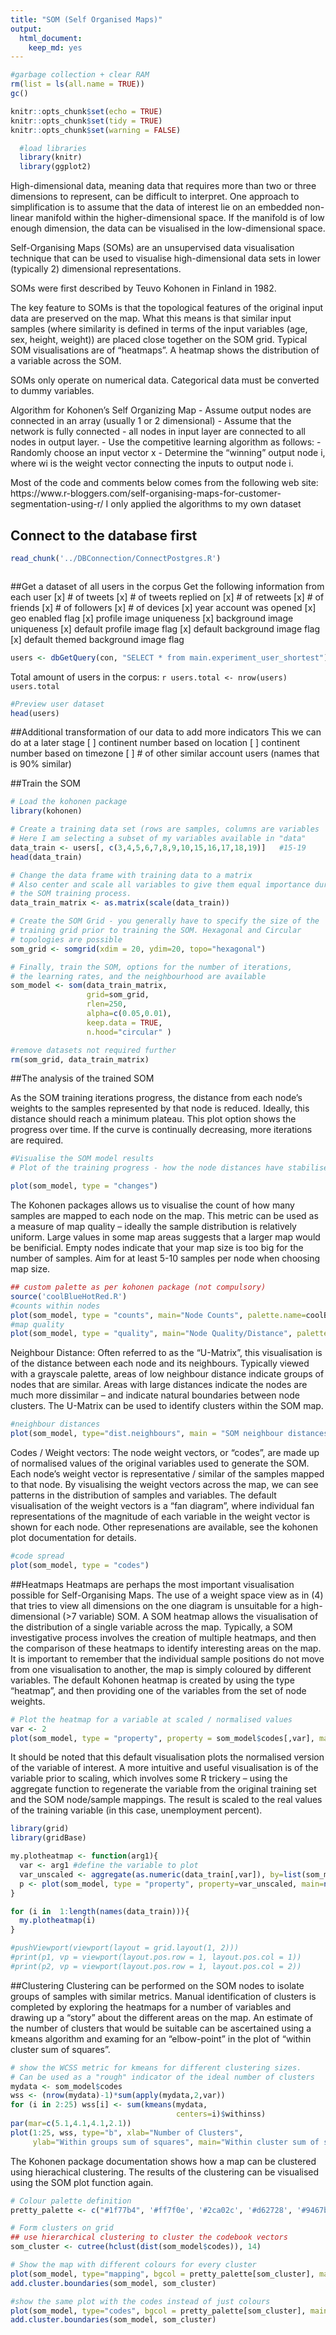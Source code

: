 ```yaml
---
title: "SOM (Self Organised Maps)"
output: 
  html_document: 
    keep_md: yes
---
```


```r
#garbage collection + clear RAM
rm(list = ls(all.name = TRUE))
gc()
```

```r
knitr::opts_chunk$set(echo = TRUE)
knitr::opts_chunk$set(tidy = TRUE)
knitr::opts_chunk$set(warning = FALSE)
```

```r
  #load libraries
  library(knitr)
  library(ggplot2)
```

High-dimensional data, meaning data that requires more than two or three dimensions to represent, can be difficult to interpret. One approach to simplification is to assume that the data of interest lie on an embedded non-linear manifold within the higher-dimensional space. If the manifold is of low enough dimension, the data can be visualised in the low-dimensional space.

Self-Organising Maps (SOMs) are an unsupervised data visualisation technique that can be used to visualise high-dimensional data sets in lower (typically 2) dimensional representations.

SOMs were first described by Teuvo Kohonen in Finland in 1982.

The key feature to SOMs is that the topological features of the original input data are preserved on the map. What this means is that similar input samples (where similarity is defined in terms of the input variables (age, sex, height, weight)) are placed close together on the SOM grid. Typical SOM visualisations are of “heatmaps”. A heatmap shows the distribution of a variable across the SOM.

SOMs only operate on numerical data. Categorical data must be converted to dummy variables.

Algorithm for Kohonen's Self Organizing Map
- Assume output nodes are connected in an array (usually 1 or 2 dimensional)
- Assume that the network is fully connected - all nodes in input layer are connected to all nodes in output layer.
- Use the competitive learning algorithm as follows:
 - Randomly choose an input vector x
 - Determine the "winning" output node i, where wi is the weight vector connecting the inputs to output node i.

Most of the code and comments below comes from the following web site:
https://www.r-bloggers.com/self-organising-maps-for-customer-segmentation-using-r/
I only applied the algorithms to my own dataset

## Connect to the database first
```r
read_chunk('../DBConnection/ConnectPostgres.R')
```

```r
```

##Get a dataset of all users in the corpus
Get the following information from each user
[x] # of tweets
[x] # of tweets replied on
[x] # of retweets
[x] # of friends
[x] # of followers
[x] # of devices
[x] year account was opened
[x] geo enabled flag
[x] profile image uniqueness
[x] background image uniqueness
[x] default profile image flag
[x] default background image flag
[x] default themed background image flag

```r
users <- dbGetQuery(con, "SELECT * from main.experiment_user_shortest")
```

Total amount of users in the corpus: `r users.total <- nrow(users)
  users.total`

```r
#Preview user dataset  
head(users)
```

##Additional transformation of our data to add more indicators
This we can do at a later stage
[ ] continent number based on location
[ ] continent number based on timezone
[ ] # of other similar account users (names that is 90% similar)


##Train the SOM
```r
# Load the kohonen package 
library(kohonen)

# Create a training data set (rows are samples, columns are variables
# Here I am selecting a subset of my variables available in "data"
data_train <- users[, c(3,4,5,6,7,8,9,10,15,16,17,18,19)]   #15-19
head(data_train)

# Change the data frame with training data to a matrix
# Also center and scale all variables to give them equal importance during
# the SOM training process. 
data_train_matrix <- as.matrix(scale(data_train))

# Create the SOM Grid - you generally have to specify the size of the 
# training grid prior to training the SOM. Hexagonal and Circular 
# topologies are possible
som_grid <- somgrid(xdim = 20, ydim=20, topo="hexagonal")

# Finally, train the SOM, options for the number of iterations,
# the learning rates, and the neighbourhood are available
som_model <- som(data_train_matrix, 
                 grid=som_grid, 
                 rlen=250, 
                 alpha=c(0.05,0.01), 
                 keep.data = TRUE,
                 n.hood="circular" )

#remove datasets not required further
rm(som_grid, data_train_matrix)
```

##The analysis of the trained SOM

As the SOM training iterations progress, the distance from each node’s weights to the samples represented by that node is reduced. Ideally, this distance should reach a minimum plateau. This plot option shows the progress over time. If the curve is continually decreasing, more iterations are required.
```r
#Visualise the SOM model results
# Plot of the training progress - how the node distances have stabilised over time.

plot(som_model, type = "changes")
```

The Kohonen packages allows us to visualise the count of how many samples are mapped to each node on the map. This metric can be used as a measure of map quality – ideally the sample distribution is relatively uniform. Large values in some map areas suggests that a larger map would be benificial. Empty nodes indicate that your map size is too big for the number of samples. Aim for at least 5-10 samples per node when choosing map size. 
```r
## custom palette as per kohonen package (not compulsory)
source('coolBlueHotRed.R')
#counts within nodes
plot(som_model, type = "counts", main="Node Counts", palette.name=coolBlueHotRed)
#map quality
plot(som_model, type = "quality", main="Node Quality/Distance", palette.name=coolBlueHotRed)
```

Neighbour Distance:
Often referred to as the “U-Matrix”, this visualisation is of the distance between each node and its neighbours. Typically viewed with a grayscale palette, areas of low neighbour distance indicate groups of nodes that are similar. Areas with large distances indicate the nodes are much more dissimilar – and indicate natural boundaries between node clusters. The U-Matrix can be used to identify clusters within the SOM map.
```r
#neighbour distances
plot(som_model, type="dist.neighbours", main = "SOM neighbour distances", palette.name=grey.colors)
```

Codes / Weight vectors:
The node weight vectors, or “codes”, are made up of normalised values of the original variables used to generate the SOM. Each node’s weight vector is representative / similar of the samples mapped to that node. By visualising the weight vectors across the map, we can see patterns in the distribution of samples and variables. The default visualisation of the weight vectors is a “fan diagram”, where individual fan representations of the magnitude of each variable in the weight vector is shown for each node. Other represenations are available, see the kohonen plot documentation for details. 
```r
#code spread
plot(som_model, type = "codes")
```

##Heatmaps
Heatmaps are perhaps the most important visualisation possible for Self-Organising Maps. The use of a weight space view as in (4) that tries to view all dimensions on the one diagram is unsuitable for a high-dimensional (>7 variable) SOM. A SOM heatmap allows the visualisation of the distribution of a single variable across the map. Typically, a SOM investigative process involves the creation of multiple heatmaps, and then the comparison of these heatmaps to identify interesting areas on the map. It is important to remember that the individual sample positions do not move from one visualisation to another, the map is simply coloured by different variables.
The default Kohonen heatmap is created by using the type “heatmap”, and then providing one of the variables from the set of node weights. 

```r
# Plot the heatmap for a variable at scaled / normalised values
var <- 2
plot(som_model, type = "property", property = som_model$codes[,var], main=names(data_train)[var], palette.name=coolBlueHotRed)

```

It should be noted that this default visualisation plots the normalised version of the variable of interest. A more intuitive and useful visualisation is of the variable prior to scaling, which involves some R trickery – using the aggregate function to regenerate the variable from the original training set and the SOM node/sample mappings. The result is scaled to the real values of the training variable (in this case, unemployment percent).
```r
library(grid)
library(gridBase)

my.plotheatmap <- function(arg1){
  var <- arg1 #define the variable to plot 
  var_unscaled <- aggregate(as.numeric(data_train[,var]), by=list(som_model$unit.classif), FUN=mean, simplify=TRUE)[,2]
  p <- plot(som_model, type = "property", property=var_unscaled, main=names(data_train)[var], palette.name=coolBlueHotRed)
}

for (i in  1:length(names(data_train))){
  my.plotheatmap(i)
}

#pushViewport(viewport(layout = grid.layout(1, 2)))
#print(p1, vp = viewport(layout.pos.row = 1, layout.pos.col = 1))
#print(p2, vp = viewport(layout.pos.row = 1, layout.pos.col = 2))


```

##Clustering
Clustering can be performed on the SOM nodes to isolate groups of samples with similar metrics. Manual identification of clusters is completed by exploring the heatmaps for a number of variables and drawing up a “story” about the different areas on the map. An estimate of the number of clusters that would be suitable can be ascertained using a kmeans algorithm and examing for an “elbow-point” in the plot of “within cluster sum of squares”.  
```r
# show the WCSS metric for kmeans for different clustering sizes.
# Can be used as a "rough" indicator of the ideal number of clusters
mydata <- som_model$codes
wss <- (nrow(mydata)-1)*sum(apply(mydata,2,var))
for (i in 2:25) wss[i] <- sum(kmeans(mydata,
                                     centers=i)$withinss)
par(mar=c(5.1,4.1,4.1,2.1))
plot(1:25, wss, type="b", xlab="Number of Clusters",
     ylab="Within groups sum of squares", main="Within cluster sum of squares (WCSS)")
```

The Kohonen package documentation shows how a map can be clustered using hierachical clustering. The results of the clustering can be visualised using the SOM plot function again.
```r
# Colour palette definition
pretty_palette <- c("#1f77b4", '#ff7f0e', '#2ca02c', '#d62728', '#9467bd', '#8c564b', '#e377c2')

# Form clusters on grid
## use hierarchical clustering to cluster the codebook vectors
som_cluster <- cutree(hclust(dist(som_model$codes)), 14)

# Show the map with different colours for every cluster						  
plot(som_model, type="mapping", bgcol = pretty_palette[som_cluster], main = "Clusters")
add.cluster.boundaries(som_model, som_cluster)

#show the same plot with the codes instead of just colours
plot(som_model, type="codes", bgcol = pretty_palette[som_cluster], main = "Clusters")
add.cluster.boundaries(som_model, som_cluster)
```

```r
```
